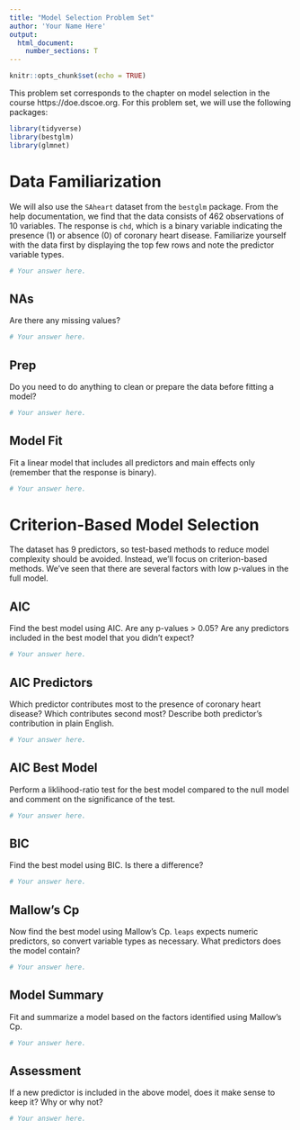 ```yaml
---
title: "Model Selection Problem Set"
author: 'Your Name Here'
output: 
  html_document:
    number_sections: T
---
```


```r
knitr::opts_chunk$set(echo = TRUE)
```

This problem set corresponds to the chapter on model selection in the course https://doe.dscoe.org. For this problem set, we will use the following packages:

```r
library(tidyverse)
library(bestglm)
library(glmnet)
```

# Data Familiarization

We will also use the `SAheart` dataset from the `bestglm` package. From the help documentation, we find that the data consists of 462 observations of 10 variables. The response is `chd`, which is a binary variable indicating the presence (1) or absence (0) of coronary heart disease. Familiarize yourself with the data first by displaying the top few rows and note the predictor variable types.

```r
# Your answer here.
```

## NAs

Are there any missing values? 

```r
# Your answer here.
```

## Prep

Do you need to do anything to clean or prepare the data before fitting a model?

```r
# Your answer here.
```

## Model Fit

Fit a linear model that includes all predictors and main effects only (remember that the response is binary). 

```r
# Your answer here.
```

# Criterion-Based Model Selection

The dataset has 9 predictors, so test-based methods to reduce model complexity should be avoided. Instead, we'll focus on criterion-based methods. We've seen that there are several factors with low p-values in the full model. 

## AIC

Find the best model using AIC. Are any p-values > 0.05? Are any predictors included in the best model that you didn't expect?

```r
# Your answer here.
```

## AIC Predictors

Which predictor contributes most to the presence of coronary heart disease? Which contributes second most? Describe both predictor's contribution in plain English.

```r
# Your answer here.
```

## AIC Best Model

Perform a liklihood-ratio test for the best model compared to the null model and comment on the significance of the test.

```r
# Your answer here.
```

## BIC

Find the best model using BIC. Is there a difference?

```r
# Your answer here.
```

## Mallow's Cp

Now find the best model using Mallow's Cp. `leaps` expects numeric predictors, so convert variable types as necessary. What predictors does the model contain?

```r
# Your answer here.
```

## Model Summary

Fit and summarize a model based on the factors identified using Mallow's Cp.

```r
# Your answer here.
```

## Assessment

If a new predictor is included in the above model, does it make sense to keep it? Why or why not?

```r
# Your answer here.
```

